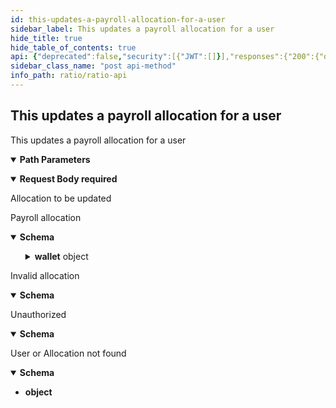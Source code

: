 ```yaml
---
id: this-updates-a-payroll-allocation-for-a-user
sidebar_label: This updates a payroll allocation for a user
hide_title: true
hide_table_of_contents: true
api: {"deprecated":false,"security":[{"JWT":[]}],"responses":{"200":{"description":"Payroll allocation","content":{"application/json":{"schema":{"description":"","required":["id","createTime","updateTime","network","currency","value","type"],"type":"object","properties":{"id":{"description":"The unique identifier of the allocation","type":"string"},"createTime":{"description":"The time the allocation was created","type":"string"},"updateTime":{"description":"The time the allocation was last updated","type":"string"},"network":{"description":"The crypto network of the allocation","type":"string"},"currency":{"description":"The crypto currency of the allocation","type":"string"},"value":{"description":"The fiat value of the allocation","type":"string"},"type":{"description":"The type of the allocation","type":"string","enum":["PERCENTAGE","DOLLAR"]},"wallet":{"description":"","required":["id","createTime","updateTime","address","network"],"type":"object","properties":{"id":{"description":"The unique identifier of the wallet","type":"string"},"createTime":{"description":"The time the wallet was created","type":"string"},"updateTime":{"description":"The time the wallet was last updated","type":"string"},"address":{"description":"The address of the wallet","type":"string"},"name":{"description":"The nickname of the wallet","type":"string"},"network":{"description":"The crypto network of the wallet","type":"string"}}}}}}}},"400":{"description":"Invalid allocation","content":{"application/json":{"schema":{"description":"","type":"object","properties":{"message":{"description":"Error message","type":"string"},"createTime":{"description":"Error creation time","type":"string"},"code":{"description":"Error code","type":"string"},"data":{"description":"Error data","type":"object"}}}}}},"401":{"description":"Unauthorized","content":{"application/json":{"schema":{"description":"","type":"object","properties":{"message":{"description":"Error message","type":"string"},"createTime":{"description":"Error creation time","type":"string"},"code":{"description":"Error code","type":"string"},"data":{"description":"Error data","type":"object"}}}}}},"404":{"description":"User or Allocation not found","content":{"application/json":{"schema":{"type":"object"}}}}},"parameters":[{"name":"userId","in":"path","description":"User ID","required":true,"deprecated":false,"schema":{"type":"string"}},{"name":"allocationId","in":"path","description":"Allocation ID","required":true,"deprecated":false,"schema":{"type":"string"}}],"tags":["Payroll"],"requestBody":{"content":{"application/json":{"schema":{"description":"","type":"object","properties":{"currency":{"description":"The currency of the allocation","type":"string"},"network":{"description":"The crypto network of the allocation","type":"string"},"walletAddress":{"description":"The wallet address of the allocation","type":"string"},"walletName":{"description":"The wallet name of the allocation","type":"string"},"walletId":{"description":"The existing wallet ID of the allocation","type":"string"}}}}},"description":"Allocation to be updated","required":true},"description":"This updates a payroll allocation for a user","method":"post","path":"/users/{userId}/payroll/allocations/{allocationId}","servers":[{"url":"http://localhost:3001","description":"Local server"},{"url":"https://api.dev.ratio.me","description":"Development server"},{"url":"https://api.staging.ratio.me","description":"Staging server"},{"url":"https://api.ratio.me","description":"Production server"}],"securitySchemes":{"JWT":{"type":"http","scheme":"bearer","bearerFormat":"JWT"}},"jsonRequestBodyExample":{"currency":"string","network":"string","walletAddress":"string","walletName":"string","walletId":"string"},"info":{"title":"Ratio API","description":"API endpoints and models for using the Ratio service","contact":{"name":"API Support","url":"https://help.ratio.me","email":"support@ratio.me"},"termsOfService":"http://developer.ratio.me/terms/","version":"1.0.0"},"postman":{"name":"This updates a payroll allocation for a user","description":{"type":"text/plain"},"url":{"path":["users",":userId","payroll","allocations",":allocationId"],"host":["{{baseUrl}}"],"query":[],"variable":[{"disabled":false,"description":{"content":"(Required) User ID","type":"text/plain"},"type":"any","value":"","key":"userId"},{"disabled":false,"description":{"content":"(Required) Allocation ID","type":"text/plain"},"type":"any","value":"","key":"allocationId"}]},"header":[{"key":"Content-Type","value":"application/json"},{"key":"Accept","value":"application/json"}],"method":"POST","body":{"mode":"raw","raw":"\"\"","options":{"raw":{"language":"json"}}},"auth":{"type":"bearer","bearer":[{"type":"any","value":"<Bearer Token>","key":"token"}]}}}
sidebar_class_name: "post api-method"
info_path: ratio/ratio-api
---
```



## This updates a payroll allocation for a user



This updates a payroll allocation for a user

<details style={{"marginBottom":"1rem"}} data-collapsed={false} open={true}><summary style={{}}><strong>Path Parameters</strong></summary><div><ul><ParamsItem className={"paramsItem"} param={{"name":"userId","in":"path","description":"User ID","required":true,"deprecated":false,"schema":{"type":"string"}}}></ParamsItem><ParamsItem className={"paramsItem"} param={{"name":"allocationId","in":"path","description":"Allocation ID","required":true,"deprecated":false,"schema":{"type":"string"}}}></ParamsItem></ul></div></details><MimeTabs><TabItem label={"application/json"} value={"application/json-schema"}><details style={{}} data-collapsed={false} open={true}><summary style={{"textAlign":"left"}}><strong>Request Body</strong><strong style={{"fontSize":"var(--ifm-code-font-size)","color":"var(--openapi-required)"}}> required</strong></summary><div style={{"textAlign":"left","marginLeft":"1rem"}}><div style={{"marginTop":"1rem","marginBottom":"1rem"}}>

Allocation to be updated

</div></div><ul style={{"marginLeft":"1rem"}}><SchemaItem collapsible={false} name={"currency"} required={false} schemaDescription={"The currency of the allocation"} schemaName={"string"} qualifierMessage={undefined} defaultValue={undefined}></SchemaItem><SchemaItem collapsible={false} name={"network"} required={false} schemaDescription={"The crypto network of the allocation"} schemaName={"string"} qualifierMessage={undefined} defaultValue={undefined}></SchemaItem><SchemaItem collapsible={false} name={"walletAddress"} required={false} schemaDescription={"The wallet address of the allocation"} schemaName={"string"} qualifierMessage={undefined} defaultValue={undefined}></SchemaItem><SchemaItem collapsible={false} name={"walletName"} required={false} schemaDescription={"The wallet name of the allocation"} schemaName={"string"} qualifierMessage={undefined} defaultValue={undefined}></SchemaItem><SchemaItem collapsible={false} name={"walletId"} required={false} schemaDescription={"The existing wallet ID of the allocation"} schemaName={"string"} qualifierMessage={undefined} defaultValue={undefined}></SchemaItem></ul></details></TabItem></MimeTabs><div><ApiTabs><TabItem label={"200"} value={"200"}><div>

Payroll allocation

</div><div><MimeTabs groupId={"mime-type"}><TabItem label={"application/json"} value={"application/json"}><SchemaTabs groupId={"schema-tabs"}><TabItem label={"Schema"} value={"Schema"}><details style={{}} data-collapsed={false} open={true}><summary style={{"textAlign":"left"}}><strong>Schema</strong></summary><div style={{"textAlign":"left","marginLeft":"1rem"}}></div><ul style={{"marginLeft":"1rem"}}><SchemaItem collapsible={false} name={"id"} required={false} schemaDescription={"The unique identifier of the allocation"} schemaName={"string"} qualifierMessage={undefined} defaultValue={undefined}></SchemaItem><SchemaItem collapsible={false} name={"createTime"} required={false} schemaDescription={"The time the allocation was created"} schemaName={"string"} qualifierMessage={undefined} defaultValue={undefined}></SchemaItem><SchemaItem collapsible={false} name={"updateTime"} required={false} schemaDescription={"The time the allocation was last updated"} schemaName={"string"} qualifierMessage={undefined} defaultValue={undefined}></SchemaItem><SchemaItem collapsible={false} name={"network"} required={false} schemaDescription={"The crypto network of the allocation"} schemaName={"string"} qualifierMessage={undefined} defaultValue={undefined}></SchemaItem><SchemaItem collapsible={false} name={"currency"} required={false} schemaDescription={"The crypto currency of the allocation"} schemaName={"string"} qualifierMessage={undefined} defaultValue={undefined}></SchemaItem><SchemaItem collapsible={false} name={"value"} required={false} schemaDescription={"The fiat value of the allocation"} schemaName={"string"} qualifierMessage={undefined} defaultValue={undefined}></SchemaItem><SchemaItem collapsible={false} name={"type"} required={false} schemaDescription={"The type of the allocation"} schemaName={"string"} qualifierMessage={"**Possible values:** [`PERCENTAGE`, `DOLLAR`]"} defaultValue={undefined}></SchemaItem><SchemaItem collapsible={true} className={"schemaItem"}><details style={{}}><summary style={{}}><strong>wallet</strong><span style={{"opacity":"0.6"}}> object</span></summary><div style={{"marginLeft":"1rem"}}><SchemaItem collapsible={false} name={"id"} required={false} schemaDescription={"The unique identifier of the wallet"} schemaName={"string"} qualifierMessage={undefined} defaultValue={undefined}></SchemaItem><SchemaItem collapsible={false} name={"createTime"} required={false} schemaDescription={"The time the wallet was created"} schemaName={"string"} qualifierMessage={undefined} defaultValue={undefined}></SchemaItem><SchemaItem collapsible={false} name={"updateTime"} required={false} schemaDescription={"The time the wallet was last updated"} schemaName={"string"} qualifierMessage={undefined} defaultValue={undefined}></SchemaItem><SchemaItem collapsible={false} name={"address"} required={false} schemaDescription={"The address of the wallet"} schemaName={"string"} qualifierMessage={undefined} defaultValue={undefined}></SchemaItem><SchemaItem collapsible={false} name={"name"} required={false} schemaDescription={"The nickname of the wallet"} schemaName={"string"} qualifierMessage={undefined} defaultValue={undefined}></SchemaItem><SchemaItem collapsible={false} name={"network"} required={false} schemaDescription={"The crypto network of the wallet"} schemaName={"string"} qualifierMessage={undefined} defaultValue={undefined}></SchemaItem></div></details></SchemaItem></ul></details></TabItem><TabItem label={"Example (from schema)"} value={"Example (from schema)"}><ResponseSamples responseExample={"{\n  \"id\": \"string\",\n  \"createTime\": \"string\",\n  \"updateTime\": \"string\",\n  \"network\": \"string\",\n  \"currency\": \"string\",\n  \"value\": \"string\",\n  \"type\": \"PERCENTAGE\",\n  \"wallet\": {\n    \"id\": \"string\",\n    \"createTime\": \"string\",\n    \"updateTime\": \"string\",\n    \"address\": \"string\",\n    \"name\": \"string\",\n    \"network\": \"string\"\n  }\n}"} language={"json"}></ResponseSamples></TabItem></SchemaTabs></TabItem></MimeTabs></div></TabItem><TabItem label={"400"} value={"400"}><div>

Invalid allocation

</div><div><MimeTabs groupId={"mime-type"}><TabItem label={"application/json"} value={"application/json"}><SchemaTabs groupId={"schema-tabs"}><TabItem label={"Schema"} value={"Schema"}><details style={{}} data-collapsed={false} open={true}><summary style={{"textAlign":"left"}}><strong>Schema</strong></summary><div style={{"textAlign":"left","marginLeft":"1rem"}}></div><ul style={{"marginLeft":"1rem"}}><SchemaItem collapsible={false} name={"message"} required={false} schemaDescription={"Error message"} schemaName={"string"} qualifierMessage={undefined} defaultValue={undefined}></SchemaItem><SchemaItem collapsible={false} name={"createTime"} required={false} schemaDescription={"Error creation time"} schemaName={"string"} qualifierMessage={undefined} defaultValue={undefined}></SchemaItem><SchemaItem collapsible={false} name={"code"} required={false} schemaDescription={"Error code"} schemaName={"string"} qualifierMessage={undefined} defaultValue={undefined}></SchemaItem><SchemaItem collapsible={false} name={"data"} required={false} schemaDescription={"Error data"} schemaName={"object"} qualifierMessage={undefined} defaultValue={undefined}></SchemaItem></ul></details></TabItem><TabItem label={"Example (from schema)"} value={"Example (from schema)"}><ResponseSamples responseExample={"{\n  \"message\": \"string\",\n  \"createTime\": \"string\",\n  \"code\": \"string\",\n  \"data\": {}\n}"} language={"json"}></ResponseSamples></TabItem></SchemaTabs></TabItem></MimeTabs></div></TabItem><TabItem label={"401"} value={"401"}><div>

Unauthorized

</div><div><MimeTabs groupId={"mime-type"}><TabItem label={"application/json"} value={"application/json"}><SchemaTabs groupId={"schema-tabs"}><TabItem label={"Schema"} value={"Schema"}><details style={{}} data-collapsed={false} open={true}><summary style={{"textAlign":"left"}}><strong>Schema</strong></summary><div style={{"textAlign":"left","marginLeft":"1rem"}}></div><ul style={{"marginLeft":"1rem"}}><SchemaItem collapsible={false} name={"message"} required={false} schemaDescription={"Error message"} schemaName={"string"} qualifierMessage={undefined} defaultValue={undefined}></SchemaItem><SchemaItem collapsible={false} name={"createTime"} required={false} schemaDescription={"Error creation time"} schemaName={"string"} qualifierMessage={undefined} defaultValue={undefined}></SchemaItem><SchemaItem collapsible={false} name={"code"} required={false} schemaDescription={"Error code"} schemaName={"string"} qualifierMessage={undefined} defaultValue={undefined}></SchemaItem><SchemaItem collapsible={false} name={"data"} required={false} schemaDescription={"Error data"} schemaName={"object"} qualifierMessage={undefined} defaultValue={undefined}></SchemaItem></ul></details></TabItem><TabItem label={"Example (from schema)"} value={"Example (from schema)"}><ResponseSamples responseExample={"{\n  \"message\": \"string\",\n  \"createTime\": \"string\",\n  \"code\": \"string\",\n  \"data\": {}\n}"} language={"json"}></ResponseSamples></TabItem></SchemaTabs></TabItem></MimeTabs></div></TabItem><TabItem label={"404"} value={"404"}><div>

User or Allocation not found

</div><div><MimeTabs groupId={"mime-type"}><TabItem label={"application/json"} value={"application/json"}><SchemaTabs groupId={"schema-tabs"}><TabItem label={"Schema"} value={"Schema"}><details style={{}} data-collapsed={false} open={true}><summary style={{"textAlign":"left"}}><strong>Schema</strong></summary><div style={{"textAlign":"left","marginLeft":"1rem"}}></div><ul style={{"marginLeft":"1rem"}}><li><div><strong>object</strong></div></li></ul></details></TabItem><TabItem label={"Example (from schema)"} value={"Example (from schema)"}><ResponseSamples responseExample={"{}"} language={"json"}></ResponseSamples></TabItem></SchemaTabs></TabItem></MimeTabs></div></TabItem></ApiTabs></div>
      